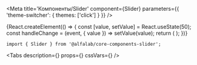 


<Meta
    title='Компоненты/Slider'
    component={Slider}
    parameters={{ 'theme-switcher': { themes: ['click'] } }}
/>


<!-- Canvas -->

<Story name='Slider'>
    {React.createElement(() => {
        const [value, setValue] = React.useState(50);
        const handleChange = (event, { value }) => setValue(value);
        return (
            <Slider
                value={value}
                onChange={handleChange}
                min={number('min', 0)}
                max={number('max', 100)}
                step={number('step', 1)}
            />
        );
    })}
</Story>


<!-- Docs -->

<ComponentHeader
    name='Slider'
    version={version}
    package='@alfalab/core-components-slider'
    stage={2}
    design='https://www.figma.com/file/hqSP3L6qu8UcL3sf18Su1M/Web-Components?node-id=11780%3A5392'
/>

```tsx
import { Slider } from '@alfalab/core-components-slider';
```


<Tabs
  description={<Description />}
  props={<Props of={Slider} />}
  cssVars={<CssVars css={styles} />}
/>

